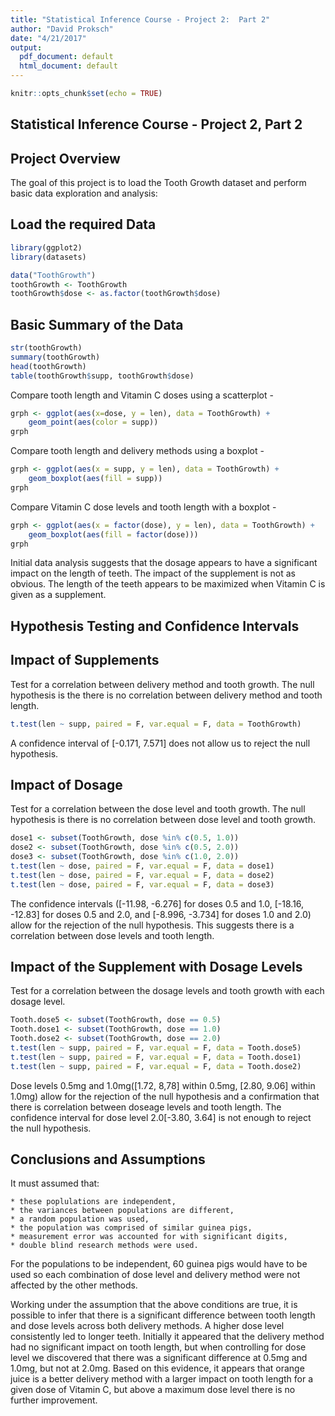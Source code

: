 ```yaml
---
title: "Statistical Inference Course - Project 2:  Part 2"
author: "David Proksch"
date: "4/21/2017"
output:
  pdf_document: default
  html_document: default
---
```


```r
knitr::opts_chunk$set(echo = TRUE)
```

## Statistical Inference Course - Project 2, Part 2

## Project Overview
The goal of this project is to load the Tooth Growth dataset and perform basic data exploration and analysis:


## Load the required Data
```r
library(ggplot2)
library(datasets)

data("ToothGrowth")
toothGrowth <- ToothGrowth
toothGrowth$dose <- as.factor(toothGrowth$dose)
```

## Basic Summary of the Data



```r
str(toothGrowth)
summary(toothGrowth)
head(toothGrowth)
table(toothGrowth$supp, toothGrowth$dose)
```

Compare tooth length and Vitamin C doses using a scatterplot -

```r
grph <- ggplot(aes(x=dose, y = len), data = ToothGrowth) + 
    geom_point(aes(color = supp)) 
grph
```

Compare tooth length and delivery methods using a boxplot -

```r
grph <- ggplot(aes(x = supp, y = len), data = ToothGrowth) + 
    geom_boxplot(aes(fill = supp))
grph
```

Compare Vitamin C dose levels and tooth length with a boxplot -

```r
grph <- ggplot(aes(x = factor(dose), y = len), data = ToothGrowth) + 
    geom_boxplot(aes(fill = factor(dose)))
grph
```

Initial data analysis suggests that the dosage appears to have a significant impact on the length of teeth.  The impact of the supplement is not as obvious.  The length of the teeth appears to be maximized when Vitamin C is given as a supplement.

## Hypothesis Testing and Confidence Intervals

## Impact of Supplements
Test for a correlation between delivery method and tooth growth.  The null hypothesis is the there is no correlation between delivery method and tooth length.

```r
t.test(len ~ supp, paired = F, var.equal = F, data = ToothGrowth)
```

A confidence interval of [-0.171, 7.571] does not allow us to reject the null hypothesis.

## Impact of Dosage

Test for a correlation between the dose level and tooth growth.  The null hypothesis is there is no correlation between dose level and tooth growth.

```r
dose1 <- subset(ToothGrowth, dose %in% c(0.5, 1.0))
dose2 <- subset(ToothGrowth, dose %in% c(0.5, 2.0))
dose3 <- subset(ToothGrowth, dose %in% c(1.0, 2.0))
t.test(len ~ dose, paired = F, var.equal = F, data = dose1)
t.test(len ~ dose, paired = F, var.equal = F, data = dose2)
t.test(len ~ dose, paired = F, var.equal = F, data = dose3)
```

The confidence intervals ([-11.98, -6.276] for doses 0.5 and 1.0, [-18.16, -12.83] for doses 0.5 and 2.0, and [-8.996, -3.734] for doses 1.0 and 2.0) allow for the rejection of the null hypothesis.  This suggests there is a correlation between dose levels and tooth length.

## Impact of the Supplement with Dosage Levels

Test for a correlation between the dosage levels and tooth growth with each dosage level.  

```r
Tooth.dose5 <- subset(ToothGrowth, dose == 0.5)
Tooth.dose1 <- subset(ToothGrowth, dose == 1.0)
Tooth.dose2 <- subset(ToothGrowth, dose == 2.0)
t.test(len ~ supp, paired = F, var.equal = F, data = Tooth.dose5)
t.test(len ~ supp, paired = F, var.equal = F, data = Tooth.dose1)
t.test(len ~ supp, paired = F, var.equal = F, data = Tooth.dose2)
```

Dose levels 0.5mg and 1.0mg([1.72, 8,78] within 0.5mg, [2.80, 9.06] within 1.0mg) allow for the rejection of the null hypothesis and a confirmation that there is correlation between doseage levels and tooth length. The confidence interval for dose level 2.0[-3.80, 3.64] is not enough to reject the null hypothesis.

## Conclusions and Assumptions

It must assumed that: 

    * these poplulations are independent, 
    * the variances between populations are different, 
    * a random population was used, 
    * the population was comprised of similar guinea pigs, 
    * measurement error was accounted for with significant digits, 
    * double blind research methods were used. 

For the populations to be independent, 60 guinea pigs would have to be used so each combination of dose level and delivery method were not affected by the other methods. 

Working under the assumption that the above conditions are true, it is possible to infer that there is a significant difference between tooth length and dose levels across both delivery methods. A higher dose level consistently led to longer teeth. Initially it appeared that the delivery method had no significant impact on tooth length, but when controlling for dose level we discovered that there was a significant difference at 0.5mg and 1.0mg, but not at 2.0mg. Based on this evidence, it appears that orange juice is a better delivery method with a larger impact on tooth length for a given dose of Vitamin C, but above a maximum dose level there is no further improvement.

